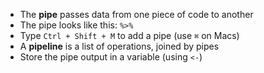 - The **pipe** passes data from one piece of code to another
- The pipe looks like this: `%>%`
- Type `Ctrl + Shift + M` to add a pipe  (use `⌘` on Macs)
- A **pipeline** is a list of operations, joined by pipes
- Store the pipe output in a variable (using `<-`)
